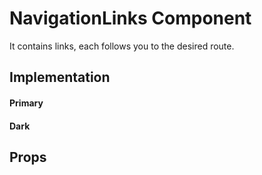 
<Meta title="Core|Molecules/NavigationLinks" />

# NavigationLinks Component

It contains links, each follows you to the desired route.

<!-- TODO ADD STORYBOOK ACTIONS INSTEAD OF ROUTING HERE -->

## Implementation

#### Primary

<Preview>
  <Story name="primary">
    <div style={{backgroundColor: '#00708D', width: 'fit-content' }}>
      <NavigationLinks
        links={[
          { name: 'About', route: '' },
          { name: 'Pricing', route: '' },
          { name: 'FAQs', route: '' },
          { name: 'News', route: '' },
          { name: 'Contact us', route: '' },
        ]}
        color="white"
      />
    </div>
  </Story>
</Preview>

#### Dark

<Preview>
  <Story name="dark">
    <div style={{backgroundColor: 'white', width: 'fit-content' }}>
      <NavigationLinks
        links={[
          { name: 'About', route: '' },
          { name: 'Pricing', route: '' },
          { name: 'FAQs', route: '' },
          { name: 'News', route: '' },
          { name: 'Contact us', route: '' },
        ]}
        color='black'
      />
    </div>
  </Story>
</Preview>

## Props

<Props of={NavigationLinks} />
